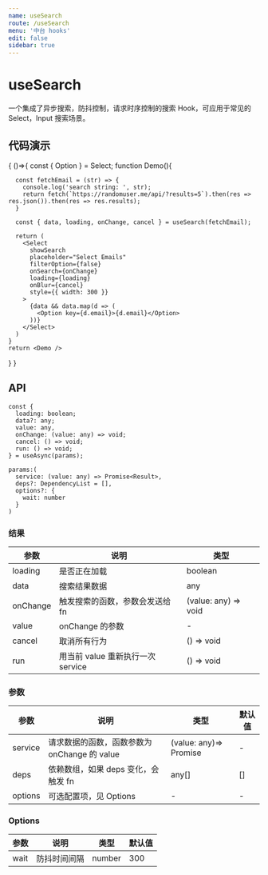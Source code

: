 ```yaml
---
name: useSearch
route: /useSearch
menu: '中台 hooks'
edit: false
sidebar: true
---
```



# useSearch

一个集成了异步搜索，防抖控制，请求时序控制的搜索 Hook，可应用于常见的 Select，Input 搜索场景。

## 代码演示

<Playground>
{
  ()=>{
    const { Option } = Select;
    function Demo(){

      const fetchEmail = (str) => {
        console.log('search string: ', str);
        return fetch(`https://randomuser.me/api/?results=5`).then(res => res.json()).then(res => res.results);
      }

      const { data, loading, onChange, cancel } = useSearch(fetchEmail);

      return (
        <Select
          showSearch
          placeholder="Select Emails"
          filterOption={false}
          onSearch={onChange}
          loading={loading}
          onBlur={cancel}
          style={{ width: 300 }}
        >
          {data && data.map(d => (
            <Option key={d.email}>{d.email}</Option>
          ))}
        </Select>
      )
    }
    return <Demo />
  }
}
</Playground>

## API

```
const {
  loading: boolean;
  data?: any;
  value: any,
  onChange: (value: any) => void;
  cancel: () => void;
  run: () => void;
} = useAsync(params);

params:(
  service: (value: any) => Promise<Result>,
  deps?: DependencyList = [],
  options?: {
    wait: number
  }
)
```

### 结果

| 参数     | 说明                                     | 类型       |
|----------|------------------------------------------|------------|
| loading  | 是否正在加载                             | boolean    |
| data     | 搜索结果数据                             | any        |
| onChange | 触发搜索的函数，参数会发送给 fn   | (value: any) => void |
| value    | onChange 的参数                          | -          |
| cancel   | 取消所有行为                              | () => void |
| run      | 用当前 value 重新执行一次 service          | () => void |

### 参数

| 参数    | 说明                                         | 类型                   | 默认值 |
|---------|----------------------------------------------|------------------------|--------|
| service | 请求数据的函数，函数参数为 onChange 的 value | (value: any)=> Promise | -      |
| deps    | 依赖数组，如果 deps 变化，会触发 fn          | any[]                  | []     |
| options | 可选配置项，见 Options                       | -                      | -      |


### Options

| 参数 | 说明         | 类型   | 默认值 |
|------|--------------|--------|--------|
| wait | 防抖时间间隔 | number | 300    |